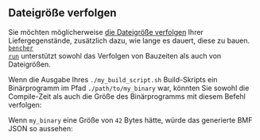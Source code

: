 
## Dateigröße verfolgen

Sie möchten möglicherweise [die Dateigröße verfolgen][track file size] Ihrer Liefergegenstände,
zusätzlich dazu, wie lange es dauert, diese zu bauen.
<code><a href="/de/docs/explanation/bencher-run/">bencher run</a></code>
unterstützt sowohl das Verfolgen von Bauzeiten als auch von Dateigrößen.

Wenn die Ausgabe Ihres `./my_build_script.sh` Build-Skripts
ein Binärprogramm im Pfad `./path/to/my_binary` war,
könnten Sie sowohl die Compile-Zeit als auch die Größe des Binärprogramms mit diesem Befehl verfolgen:

<FileSize />

Wenn `my_binary` eine Größe von `42` Bytes hätte,
würde das generierte BMF JSON so aussehen:

<FileSizeJson />

[track file size]: /de/docs/how-to/track-file-size/